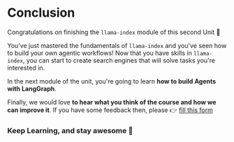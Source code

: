 # Conclusion

Congratulations on finishing the `llama-index` module of this second Unit 🥳

You’ve just mastered the fundamentals of `llama-index` and you’ve seen how to build your own agentic workflows!
Now that you have skills in `llama-index`, you can start to create search engines that will solve tasks you're interested in.

In the next module of the unit, you're going to learn **how to build Agents with LangGraph**.

Finally, we would love **to hear what you think of the course and how we can improve it**.
If you have some feedback then, please 👉 [fill this form](https://docs.google.com/forms/d/e/1FAIpQLSe9VaONn0eglax0uTwi29rIn4tM7H2sYmmybmG5jJNlE5v0xA/viewform?usp=dialog)

### Keep Learning, and stay awesome 🤗
